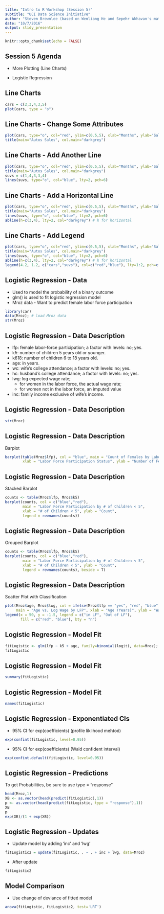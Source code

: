 ```yaml
---
title: "Intro to R Workshop (Session 5)"
subtitle: "UCI Data Science Initiative"
author: "Steven Brownlee (based on Wenliang He and Sepehr Akhavan's material)"
date: "10/7/2016"
output: slidy_presentation
---
```


```r
knitr::opts_chunk$set(echo = FALSE)
```

## Session 5 Agenda
+ More Plotting (Line Charts)

+ Logistic Regression


## Line Charts
```r
cars = c(2,3,4,3,5)
plot(cars, type = "o")
```


## Line Charts - Change Some Attributes
```r
plot(cars, type="o", col="red", ylim=c(0.5,5), xlab="Months", ylab="Sales in Millions")
title(main="Autos Sales", col.main="darkgrey")
```


## Line Charts - Add Another Line
```r
plot(cars, type="o", col="red", ylim=c(0.5,5), xlab="Months", ylab="Sales in Millions")
title(main="Autos Sales", col.main="darkgrey")
suvs = c(1,4,3,3,4)
lines(suvs, type="o", col="blue", lty=2, pch=6)
```


## Line Charts - Add a Horizontal Line
```r
plot(cars, type="o", col="red", ylim=c(0.5,5), xlab="Months", ylab="Sales in Millions")
title(main="Autos Sales", col.main="darkgrey")
lines(suvs, type="o", col="blue", lty=2, pch=6)
abline(h=c(3,4), lty=2, col="darkgrey") # h for horizontal
```


## Line Charts - Add Legend
```r
plot(cars, type="o", col="red", ylim=c(0.5,5), xlab="Months", ylab="Sales in Millions")
title(main="Autos Sales", col.main="darkgrey")
lines(suvs, type="o", col="blue", lty=2, pch=6)
abline(h=c(3,4), lty=2, col="darkgrey") # h for horizontal
legend(4.2, 1.2, c("cars","suvs"), col=c("red","blue"), lty=1:2, pch=c(1,6), bty="n")
```



##  Logistic Regression - Data
+ Used to model the probability of a binary outcome
+ glm() is used to fit logistic regression model
+ Mroz data - Want to predict female labor force participation

```r
library(car)
data(Mroz); # load Mroz data
str(Mroz)
```


## Logistic Regression - Data Description
+ lfp: female labor-force participation; a factor with levels: no; yes.
+ k5: number of children 5 years old or younger.
+ k618: number of children 6 to 18 years old.
+ age: in years.
+ wc: wife's college attendance; a factor with levels: no; yes.
+ hc: husband's college attendance; a factor with levels: no; yes.
+ lwg: log expected wage rate; 
    + for women in the labor force, the actual wage rate; 
    + for women not in the labor force, an imputed value 
+ inc: family income exclusive of wife's income.


## Logistic Regression - Data Description
```r
str(Mroz)
```


## Logistic Regression - Data Description
Barplot
```r
barplot(table(Mroz$lfp), col = "blue", main = "Count of Females by Labor Force Participation",
        xlab = "Labor Force Participation Status", ylab = "Number of Females")
```


## Logistic Regression - Data Description
Stacked Barplot
```r
counts <- table(Mroz$lfp, Mroz$k5)
barplot(counts, col = c("blue","red"),
        main = "Labor Force Participation by # of Children < 5",
        xlab = "# of Children < 5", ylab = "Count",
        legend = rownames(counts))
```


## Logistic Regression - Data Description
Grouped Barplot
```r
counts <- table(Mroz$lfp, Mroz$k5)
barplot(counts, col = c("blue","red"),
        main = "Labor Force Participation by # of Children < 5",
        xlab = "# of Children < 5", ylab = "Count",
        legend = rownames(counts), beside = T)
```


## Logistic Regression - Data Description
Scatter Plot with Classification
```r
plot(Mroz$age, Mroz$lwg, col = ifelse(Mroz$lfp == "yes", "red", "blue"),
     main = "Age vs. Log Wage by LFP", xlab = "Age (Years)", ylab = "Wage")
legend(x = 50, y = -1.5, legend = c("in LF", "Out of LF"),
       fill = c("red", "blue"), bty = "n")
```


## Logistic Regression - Model Fit
```r
fitLogistic <- glm(lfp ~ k5 + age, family=binomial(logit), data=Mroz); 
fitLogistic
```


## Logistic Regression - Model Fit
```r
summary(fitLogistic)
```


## Logistic Regression - Model Fit
```r
names(fitLogistic)
```


## Logistic Regression - Exponentiated CIs
+ 95% CI for exp(coefficients) (profile liklihood mehtod)
```r
exp(confint(fitLogistic, level=0.95))
```

+ 95% CI for exp(coefficients) (Wald confident interval)
```r
exp(confint.default(fitLogistic, level=0.95))
```


## Logistic Regression - Predictions
To get Probabilities, be sure to use type = "response"
```r
head(Mroz,1)
XB <- as.vector(head(predict(fitLogistic),1))
p <- as.vector(head(predict(fitLogistic, type = "response"),1))
XB
p
exp(XB)/(1 + exp(XB))
```


## Logistic Regression - Updates
+ Update model by adding 'inc' and 'lwg'
```r
fitLogistic2 = update(fitLogistic, . ~ . + inc + lwg, data=Mroz)
```

+ After update
```r
fitLogistic2
```


## Model Comparison
+ Use change of deviance of fitted model
```r
anova(fitLogistic, fitLogistic2, test='LRT')
```





